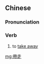 ==Chinese==
{{zh-forms|s=带走}}

===Pronunciation===
{{zh-pron
|m=dàizǒu
|c=daai3 zau2
|cat=v
}}

===Verb===
{{zh-verb}}

# to [[take away]]
#: {{zh-x|把 他 帶走。|'''''Take''' him '''away'''.''}}
#: {{zh-x|'''帶''' 我 '''走'''。|'''''Take''' me '''away'''.''}}
#: {{zh-x|在 這裡 吃 還是 帶走？|''Have here or '''take away'''?''}}

[[mg:帶走]]